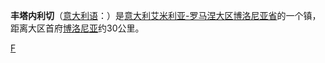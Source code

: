 {{Multiple issues|
{{Unreferenced|time=2019-01-17T13:15:38+00:00}}
{{Expand language|1=it|time=2021-04-30T06:16:39+00:00}}
}}
{{Infobox Settlement
| name = 丰塔内利切<br/>Fontanelice
| image_skyline = 
| imagesize = 
| image_caption = 
| image_flag = 
| image_shield = 
| pushpin_map = Italy
| pushpin_label_position = bottom
| subdivision_type = 国家
| subdivision_name = {{ITA}}
| subdivision_type1 = [[意大利行政区划|大区]]
| subdivision_name1 = [[艾米利亚-罗马涅大区|艾米利亚-罗马涅大区]]
| subdivision_type2 = [[意大利行政区划|省]]
| subdivision_name2 =  [[博洛尼亚省|博洛尼亚省]]
| elevation_m = 165
| elevation_ft = 
| area_total_km2 = 36.6
| population_as_of = 2004年
| population_total = 1884
| population_density_km2 = auto
| timezone = [[欧洲中部时间|CET]]
| utc_offset = +1
| timezone_DST = [[CEST|CEST]]
| utc_offset_DST = +2
| website =  
}}
'''丰塔内利切'''（[[意大利语|意大利语]]：'''{{lang|it|Fontanelice}}'''）是[[意大利|意大利]][[艾米利亚-罗马涅大区|艾米利亚-罗马涅大区]][[博洛尼亚省|博洛尼亚省]]的一个镇，距离大区首府[[博洛尼亚|博洛尼亚]]约30公里。

{{博洛尼亞省市鎮}}
{{Authority control}}
{{Italy-geo-stub}}

[[Category:博洛尼亚广域市市镇|F]]